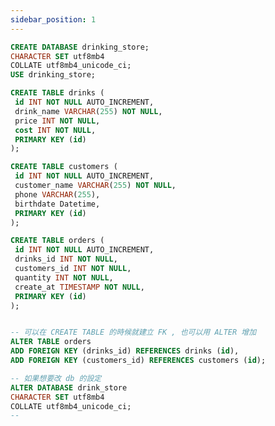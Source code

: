 ```yaml
---
sidebar_position: 1
---
```


```sql
CREATE DATABASE drinking_store;
CHARACTER SET utf8mb4
COLLATE utf8mb4_unicode_ci;
USE drinking_store;

CREATE TABLE drinks (
 id INT NOT NULL AUTO_INCREMENT,
 drink_name VARCHAR(255) NOT NULL,
 price INT NOT NULL,
 cost INT NOT NULL,
 PRIMARY KEY (id)
);

CREATE TABLE customers (
 id INT NOT NULL AUTO_INCREMENT,
 customer_name VARCHAR(255) NOT NULL,
 phone VARCHAR(255),
 birthdate Datetime,
 PRIMARY KEY (id)
);

CREATE TABLE orders (
 id INT NOT NULL AUTO_INCREMENT,
 drinks_id INT NOT NULL,
 customers_id INT NOT NULL,
 quantity INT NOT NULL,
 create_at TIMESTAMP NOT NULL,
 PRIMARY KEY (id)
);


-- 可以在 CREATE TABLE 的時候就建立 FK , 也可以用 ALTER 增加
ALTER TABLE orders 
ADD FOREIGN KEY (drinks_id) REFERENCES drinks (id),
ADD FOREIGN KEY (customers_id) REFERENCES customers (id);

-- 如果想要改 db 的設定
ALTER DATABASE drink_store
CHARACTER SET utf8mb4
COLLATE utf8mb4_unicode_ci;
--
```